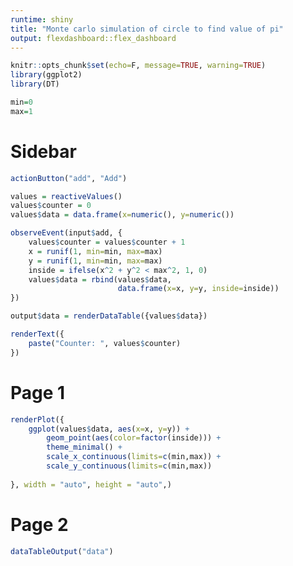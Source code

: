 ---
runtime: shiny
title: "Monte carlo simulation of circle to find value of pi"
output: flexdashboard::flex_dashboard
---


```{r}
knitr::opts_chunk$set(echo=F, message=TRUE, warning=TRUE)
library(ggplot2)
library(DT)
```

```{r}
min=0
max=1
```

Sidebar {.sidebar}
=====================================

```{r}
actionButton("add", "Add")
```

```{r}
values = reactiveValues()
values$counter = 0
values$data = data.frame(x=numeric(), y=numeric())

observeEvent(input$add, { 
    values$counter = values$counter + 1
    x = runif(1, min=min, max=max)
    y = runif(1, min=min, max=max)
    inside = ifelse(x^2 + y^2 < max^2, 1, 0) 
    values$data = rbind(values$data, 
                        data.frame(x=x, y=y, inside=inside))
})

output$data = renderDataTable({values$data})
```

```{r}
renderText({ 
    paste("Counter: ", values$counter)
})
```


Page 1
=====================================  

```{r}
renderPlot({
    ggplot(values$data, aes(x=x, y=y)) + 
        geom_point(aes(color=factor(inside))) +
        theme_minimal() +
        scale_x_continuous(limits=c(min,max)) +
        scale_y_continuous(limits=c(min,max))
    
}, width = "auto", height = "auto",)
```

Page 2
=====================================  
```{r}
dataTableOutput("data")
```